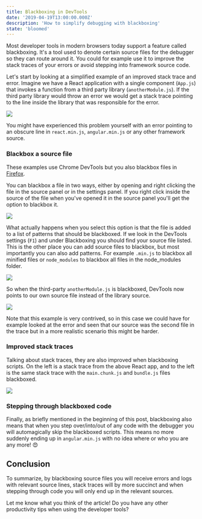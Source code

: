 ```yaml
---
title: Blackboxing in DevTools
date: '2019-04-19T13:00:00.000Z'
description: 'How to simplify debugging with blackboxing'
state: 'bloomed'
---
```


Most developer tools in modern browsers today support a feature called blackboxing. It's a tool used to denote certain source files for the debugger so they can route around it. You could for example use it to improve the stack traces of your errors or avoid stepping into framework source code.

Let's start by looking at a simplified example of an improved stack trace and error. Imagine we have a React application with a single component (`App.js`) that invokes a function from a third party library (`anotherModule.js`). If the third party library would throw an error we would get a stack trace pointing to the line inside the library that was responsible for the error.

![](lib-error.png)

You might have experienced this problem yourself with an error pointing to an obscure line in `react.min.js`, `angular.min.js` or any other framework source.

### Blackbox a source file

<Callout>

These examples use Chrome DevTools but you also blackbox files in [Firefox](https://developer.mozilla.org/en-US/docs/Tools/Debugger/How_to/Black_box_a_source).

</Callout>

You can blackbox a file in two ways, either by opening and right clicking the file in the source panel or in the settings panel. If you right click inside the source of the file when you've opened it in the source panel you'll get the option to blackbox it.

![](blackbox-right-click.png)

What actually happens when you select this option is that the file is added to a list of patterns that should be blackboxed. If we look in the DevTools settings (`F1`) and under Blackboxing you should find your source file listed. This is the other place you can add source files to blackbox, but most importantly you can also add patterns. For example `.min.js` to blackbox all minified files or `node_modules` to blackbox all files in the node_modules folder.

![](blackbox-patterns.png)

So when the third-party `anotherModule.js` is blackboxed, DevTools now points to our own source file instead of the library source.

![](better-lib-error.png)

Note that this example is very contrived, so in this case we could have for example looked at the error and seen that our source was the second file in the trace but in a more realistic scenario this might be harder.

### Improved stack traces

Talking about stack traces, they are also improved when blackboxing scripts. On the left is a stack trace from the above React app, and to the left is the same stack trace with the `main.chunk.js` and `bundle.js` files blackboxed.

![](stacktrace.png)

### Stepping through blackboxed code

Finally, as briefly mentioned in the beginning of this post, blackboxing also means that when you step over/into/out of any code with the debugger you will automagically skip the blackboxed scripts. This means no more suddenly ending up in `angular.min.js` with no idea where or who you are any more! 😍

## Conclusion

To summarize, by blackboxing source files you will receive errors and logs with relevant source lines, stack traces will by more succinct and when stepping through code you will only end up in the relevant sources.

Let me know what you think of the article! Do you have any other productivity tips when using the developer tools?
